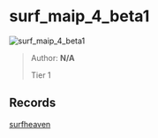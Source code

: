 
# surf_maip_4_beta1

![surf_maip_4_beta1](https://raw.githubusercontent.com/Sayt123/SurfMapPics/Maps-and-bonuses/csgo/surf_maip_4_beta1.jpg)

> Author: **N/A**
>
> Tier 1

## Records

[surfheaven](https://surfheaven.eu/map/surf_maip_4_beta1)
